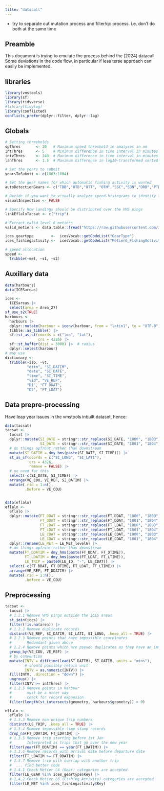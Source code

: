 ```yaml
---
title: "datacall"
---
```


* try to separate out mutation process and filter/qc process. i.e. don't do both at the same time

## Preamble

This document is trying to emulate the process behind the (2024) datacall. Some deviations in the code flow, in particular if less terse approach can easily be implemented.

## libraries

```r
library(vmstools)
library(sf)
library(tidyverse)
#library(tidylog)
library(conflicted)
conflicts_prefer(dplyr::filter, dplyr::lag)
```

## Globals

```r
# Setting thresholds
spThres       <- 20   # Maximum speed threshold in analyses in nm
intThres      <- 5    # Minimum difference in time interval in minutes to prevent pseudo duplicates
intvThres     <- 240  # Maximum difference in time interval in minutes to prevent unrealistic intervals
lanThres      <- 1.5  # Maximum difference in log10-transformed sorted weights

# Set the years to submit
yearsToSubmit <- c(1803:1804)

# Set the gear names for which automatic fishing activity is wanted
autoDetectionGears <- c("TBB","OTB","OTT", "OTM","SSC","SDN","DRB","PTB","HMD", "MIS")

# Decide if you want to visually analyze speed-histograms to identify fishing activity peaks
visualInspection <- FALSE

# Specify how landings should be distributed over the VMS pings
linkEflaloTacsat <- c("trip")

# Extract valid level 6 metiers 
valid_metiers <- data.table::fread("https://raw.githubusercontent.com/ices-eg/RCGs/master/Metiers/Reference_lists/RDB_ISSG_Metier_list.csv")$Metier_level6

ices_geartype        <-  icesVocab::getCodeList("GearType")
ices_fishingactivity <-  icesVocab::getCodeList("Metier6_FishingActivity")

# speed allocation
speed <-
  tribble(~met, ~s1, ~s2)
```


## Auxillary data

```r
data(harbours)
data(ICESareas)

ices <- 
  ICESareas |> 
  select(area = Area_27)
sf_use_s2(TRUE)
harbours <- 
  harbours |> 
  dplyr::mutate(harbour = iconv(harbour, from = "latin1", to = "UTF-8")) |> 
  tibble::as_tibble() |> 
  sf::st_as_sf(coords = c("lon", "lat"),
               crs = 4326) |> 
  sf::st_buffer(dist = 3000) |>  # radius
  dplyr::select(harbour)
# may use
dictionary <- 
  tribble(~iso, ~vt,
          "dttm", "SI_DATIM",
          "date", "SI_DATE",
          "time", "SI_TIME",
          "vid", "VE_REF",
          "D1", "FT_DDAT",
          "D2", "FT_LDAT")
```

## Data prepre-processing

Have leap year issues in the vmstools inbuilt dataset, hence:

```r
data(tacsat)
tacsat <- 
  tacsat |> 
  dplyr::mutate(SI_DATE = stringr::str_replace(SI_DATE, "1800", "1803"),
                SI_DATE = stringr::str_replace(SI_DATE, "1801", "1804")) |> 
  # do things upfront rather than downstream
  mutate(SI_DATIM = dmy_hms(paste(SI_DATE, SI_TIME))) |>
  st_as_sf(coords = c("SI_LONG", "SI_LATI"),
           crs = 4326,
           remove = FALSE) |> 
  # no need for this
  select(-c(SI_DATE, SI_TIME)) |> 
  arrange(VE_COU, VE_REF, SI_DATIM) |> 
  mutate(.rid = 1:n(),
         .before = VE_COU)


data(eflalo)
eflalo <- 
  eflalo |> 
  dplyr::mutate(FT_DDAT = stringr::str_replace(FT_DDAT, "1800", "1803"),
                FT_DDAT = stringr::str_replace(FT_DDAT, "1801", "1804"),
                FT_LDAT = stringr::str_replace(FT_LDAT, "1800", "1803"),
                FT_LDAT = stringr::str_replace(FT_LDAT, "1801", "1804"),
                LE_CDAT = stringr::str_replace(LE_CDAT, "1800", "1803"),
                LE_CDAT = stringr::str_replace(LE_CDAT, "1801", "1804")) |> 
  dplyr::rename(LE_MET = LE_MET_level6) |> 
  # do things upfront rather than downstream
  mutate(FT_DDATIM = dmy_hms(paste(FT_DDAT, FT_DTIME)),
         FT_LDATIM = dmy_hms(paste(FT_LDAT, FT_LTIME)),
         LE_TRIP = paste0(LE_ID, "-", LE_CDAT)) |> 
  select(-c(FT_DDAT, FT_DTIME, FT_LDAT, FT_LTIME)) |> 
  arrange(VE_REF, FT_DDATIM) |> 
  mutate(.rid = 1:n(),
         .before = VE_COU)
```

## Preprocessing

```r
tacsat <- 
  tacsat |> 
  # 1.2.1 Remove VMS pings outside the ICES areas
  st_join(ices) |> 
  filter(!is.na(area)) |> 
  # 1.2.2 Remove duplicate records
  distinct(VE_REF, SI_DATIM, SI_LATI, SI_LONG, .keep_all = TRUE) |> 
  # 1.2.3 Remove points that have impossible coordinates
  #       Redundant given above
  # 1.2.4 Remove points which are pseudo duplicates as they have an interval rate < x minutes
  group_by(VE_COU, VE_REF) |> 
  # by convention
  mutate(INTV = difftime(lead(SI_DATIM), SI_DATIM, units = "mins"),
         # should possibly retain unit
         INTV = as.numeric(INTV)) |> 
  fill(INTV, .direction = "down") |> 
  ungroup() |> 
  filter(INTV >= intThres) |> 
  # 1.2.5 Remove points in harbour
  #       must be a nicer way
  #       check for record expansion
  filter(length(st_intersects(geometry, harbours$geometry)) > 0)

eflalo <- 
  eflalo |> 
  # 1.3.3 Remove non-unique trip numbers
  distinct(LE_TRIP, .keep_all = TRUE) |> 
  # 1.3.4 Remove impossible time stamp records
  drop_na(FT_DDATIM, FT_LDATIM) |> 
  # 1.3.5 Remove trip starting before 1st Jan
  #       Interpreted as trips that go over the new year
  filter(year(FT_DDATIM) == year(FT_LDATIM)) |> 
  # 1.3.6 Remove records with arrival date before departure date
  filter(FT_LDATIM >= FT_DDATIM) |> 
  # 1.3.7 Remove trip with overlap with another trip
  #  ... find better code
  # 1.4.1 Check Metier L4 (Gear) categories are accepted
  filter(LE_GEAR %in% ices_geartype$Key) |> 
  # 1,4,2 Check Metier L6 (Fishing Activity) categories are accepted
  filter(LE_MET %in% ices_fishingactivity$Key)

```

